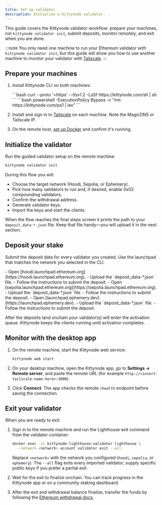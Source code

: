 ```yaml
---
title: Set up validator
description: Initialize a Kittynode validator.
---
```



This guide covers the Kittynode validator workflow: prepare your machines, run `kittynode validator init`, submit deposits, monitor remotely, and exit when you are done.

:::note
You only need one machine to run your Ethereum validator with `kittynode validator init`, but this guide will show you how to use another machine to monitor your validator with [Tailscale](https://tailscale.com/).
:::

## Prepare your machines

<Steps>

1. Install Kittynode CLI on both machines:

    <Tabs>
      <TabItem label="Linux / macOS">
        ```bash
        curl --proto '=https' --tlsv1.2 -LsSf https://kittynode.com/sh | sh
        ```
      </TabItem>
      <TabItem label="Windows">
        ```bash
        powershell -ExecutionPolicy Bypass -c "irm https://kittynode.com/ps1 | iex"
        ```
      </TabItem>
    </Tabs>

2. Install and sign in to [Tailscale](https://tailscale.com/) on each machine. Note the MagicDNS or Tailscale IP.

3. On the remote host, [set up Docker](https://docs.kittynode.com/guides/set-up-docker) and confirm it's running.

</Steps>

## Initialize the validator

Run the guided validator setup on the remote machine:

```bash
kittynode validator init
```

During this flow you will:

- Choose the target network (Hoodi, Sepolia, or Ephemery).
- Pick how many validators to run and, if desired, enable 0x02 compounding validators.
- Confirm the withdrawal address.
- Generate validator keys.
- Import the keys and start the clients.

When the flow reaches the final steps screen it prints the path to your `deposit_data-*.json` file. Keep that file handy—you will upload it in the next section.

## Deposit your stake

Submit the deposit data for every validator you created. Use the launchpad that matches the network you selected in the CLI.

<Tabs>
  <TabItem label="Hoodi">
    - Open [hoodi.launchpad.ethereum.org](https://hoodi.launchpad.ethereum.org).
    - Upload the `deposit_data-*.json` file.
    - Follow the instructions to submit the deposit.
  </TabItem>
  <TabItem label="Sepolia">
    - Open [sepolia.launchpad.ethereum.org](https://sepolia.launchpad.ethereum.org).
    - Upload the `deposit_data-*.json` file.
    - Follow the instructions to submit the deposit.
  </TabItem>
  <TabItem label="Ephemery">
    - Open [launchpad.ephemery.dev](https://launchpad.ephemery.dev).
    - Upload the `deposit_data-*.json` file.
    - Follow the instructions to submit the deposit.
  </TabItem>
</Tabs>

After the deposits land onchain your validator(s) will enter the activation queue. Kittynode keeps the clients running until activation completes.

## Monitor with the desktop app

<Steps>

1. On the remote machine, start the Kittynode web service:

    ```bash
    kittynode web start
    ```

2. On your desktop machine, open the Kittynode app, go to **Settings → Remote server**, and paste the remote URL (for example `http://<insert-tailscale-name-here>:3000`).

3. Click **Connect**. The app checks the remote `/health` endpoint before saving the connection.

</Steps>

## Exit your validator

When you are ready to exit:

<Steps>

1. Sign in to the remote machine and run the Lighthouse exit command from the validator container:

    ```bash
    docker exec -it kittynode-lighthouse-validator lighthouse \
      --network <network> account validator exit --all
    ```

    Replace `<network>` with the network you configured (`hoodi`, `sepolia`, or `ephemery`). The `--all` flag exits every imported validator; supply specific public keys if you prefer a partial exit.

2. Wait for the exit to finalize onchain. You can track progress in the Kittynode app or on a community staking dashboard.

3. After the exit and withdrawal balance finalize, transfer the funds by following the [Ethereum withdrawal docs](https://ethereum.org/en/staking/withdrawals).

</Steps>

